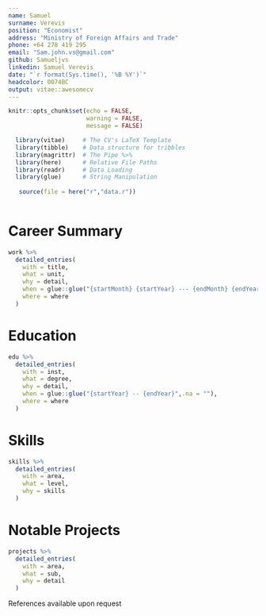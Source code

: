 ```yaml
---
name: Samuel
surname: Verevis
position: "Economist"
address: "Ministry of Foreign Affairs and Trade"
phone: +64 278 419 295
email: "Sam.john.vs@gmail.com"
github: Samueljvs
linkedin: Samuel Verevis
date: "`r format(Sys.time(), '%B %Y')`"
headcolor: 0074BC
output: vitae::awesomecv
---
```


```r
knitr::opts_chunk$set(echo = FALSE,
                      warning = FALSE,
                      message = FALSE)

  library(vitae)     # The CV's LaTeX Template
  library(tibble)    # Data structure for tribbles
  library(magrittr)  # The Pipe %>%
  library(here)      # Relative File Paths
  library(readr)     # Data Loading
  library(glue)      # String Manipulation
  
   source(file = here("r","data.r"))
  
```

# Career Summary

```r
work %>%
  detailed_entries(
    with = title,
    what = unit,
    why = detail,
    when = glue::glue("{startMonth} {startYear} --- {endMonth} {endYear}",.na = ""),
    where = where
  )
```

# Education

```r
edu %>%
  detailed_entries(
    with = inst,
    what = degree,
    why = detail,
    when = glue::glue("{startYear} -- {endYear}",.na = ""),
    where = where
  )
```

# Skills

```r
skills %>%
  detailed_entries(
    with = area,
    what = level,
    why = skills
  )
```

# Notable Projects

```r
projects %>%
  detailed_entries(
    with = area,
    what = sub,
    why = detail
  )
```

\vspace{12pt}

References available upon request






